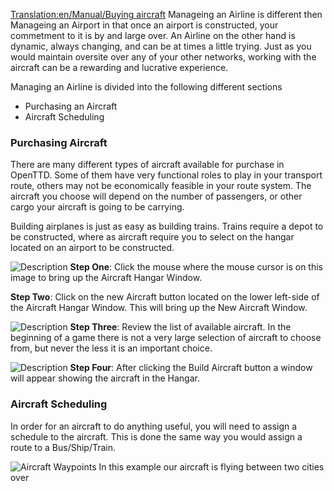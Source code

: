 [[Translation:en/Manual/Buying aircraft]]
Manageing an Airline is different then Manageing an Airport in that once an airport is constructed, your commetment to it is by and large over.  An Airline on the other hand is dynamic, always changing, and can be at times a little trying.  Just as you would maintain oversite over any of your other networks, working with the aircraft can be a rewarding and lucrative experience.

Managing an Airline is divided into the following different sections

*Purchasing an Aircraft
*Aircraft Scheduling


=== Purchasing Aircraft ===

There are many different types of aircraft available for purchase in OpenTTD. Some of them have very functional roles to play in your transport route, others may not be economically feasible in your route system.  The aircraft you choose will depend on the number of passengers, or other cargo your aircraft is going to be carrying.


Building airplanes is just as easy as building trains.  Trains require a depot to be constructed, where as aircraft require you to select on the hangar located on an airport to be constructed.



[[File:en/Manual/Step1aircraft.png|thumb|Description]]
'''Step One''': Click the mouse where the mouse cursor is on this image to bring up the Aircraft Hangar Window.

'''Step Two''': Click on the new Aircraft button located on the lower left-side of the Aircraft Hangar Window. This will bring up the New Aircraft Window.

[[File:en/Manual/Step3aircraft.png|thumb|Description]]
'''Step Three''': Review the list of available aircraft.  In the beginning of a game there is not a very large selection of aircraft to choose from, but never the less it is an important choice.

[[File:en/Manual/Step4aircraft.png|thumb|Description]]
'''Step Four''': After clicking the Build Aircraft button a window will appear showing the aircraft in the Hangar.










=== Aircraft Scheduling ===

In order for an aircraft to do anything useful, you will need to assign a schedule to the aircraft.  This is done the same way you would assign a route to a Bus/Ship/Train.

[[File:en/Waypointaircraft.png|thumb|Aircraft Waypoints]]
In this example our aircraft is flying between two cities over